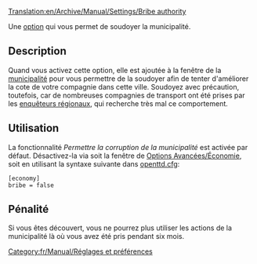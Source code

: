 [[Translation:en/Archive/Manual/Settings/Bribe authority]]


Une [[fr/Archive/Manual/Settings/Options avancées|option]] qui vous permet de soudoyer la municipalité.

== Description ==
Quand vous activez cette option, elle est ajoutée à la fenêtre de la [[fr/Manual/Municipalité|municipalité]] pour vous permettre de la soudoyer afin de tenter d'améliorer la cote de votre compagnie dans cette ville. Soudoyez avec précaution, toutefois, car de nombreuses compagnies de transport ont été prises par les [[fr/Archive/Manual/Enquêteur régional|enquêteurs régionaux]], qui recherche très mal ce comportement. {{fr/Note|Vous ne pouvez pas soudoyer la municipalité pour augmenter la cote de votre compagnie au-dessus de 'Excellente'}}

== Utilisation ==
La fonctionnalité ''Permettre la corruption de la municipalité'' est activée par défaut. Désactivez-la via soit la fenêtre de [[fr/Archive/Manual/Settings/Options Avancées/Économie#permettre-la-corruption-de-la-municipalite|Options Avancées/Économie]], soit en utilisant la syntaxe suivante dans [[fr/Archive/Manual/Settings/Openttd.cfg|openttd.cfg]]:
<pre>[economy]
bribe = false</pre>

== Pénalité ==
Si vous êtes découvert, vous ne pourrez plus utiliser les actions de la municipalité là où vous avez été pris pendant six mois.

[[Category:fr/Manual/Réglages et préférences]]